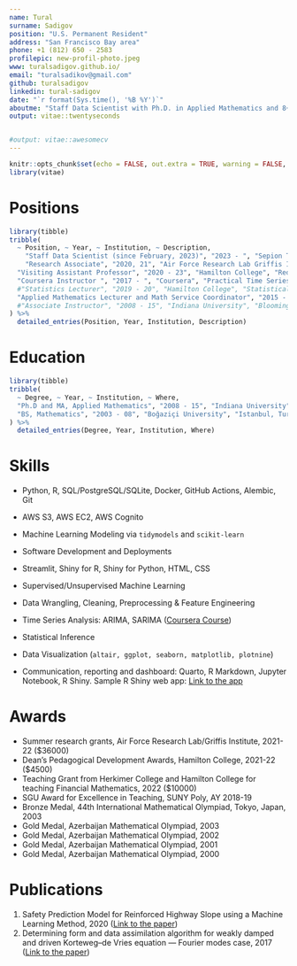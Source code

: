 ```yaml
---
name: Tural
surname: Sadigov
position: "U.S. Permanent Resident"
address: "San Francisco Bay area"
phone: +1 (812) 650 - 2583
profilepic: new-profil-photo.jpeg
www: turalsadigov.github.io/
email: "turalsadikov@gmail.com"
github: turalsadigov
linkedin: tural-sadigov
date: "`r format(Sys.time(), '%B %Y')`"
aboutme: "Staff Data Scientist with Ph.D. in Applied Mathematics and 8+ years experience in developing data products such as budiling machine learing models, APIs that serve these models, webapps/dashboards that use various data pipelines and APIs in the backend, as well as,  teaching applied mathematics and data-related courses such as various levels of Statistics, Machine Learning, Probability and Time Series Analysis (on Coursera). Have been mentoring undergraduate Machine Learning projects in Statistical Methods in Machine Learning course, and colleagues in industry on data science and DevOps practices. Using Python/R/Git extensively in daily routine. Creator of R package stats2data for the Statistical Modeling and Applications course at Hamilton College."
output: vitae::twentyseconds


#output: vitae::awesomecv
---
```


```r
knitr::opts_chunk$set(echo = FALSE, out.extra = TRUE, warning = FALSE, message = FALSE)
library(vitae)
```

# Positions

```r
library(tibble)
tribble(
  ~ Position, ~ Year, ~ Institution, ~ Description,
    "Staff Data Scientist (since February, 2023)", "2023 - ", "Sepion Technologies", "Actively involved in multiple data-related domains, such as Data Science, Data Engineering, DevOps, Software Development, and Machine Learning. Working within the Cell Engineering R&D team and collaborating with the whole R&D team, Cell Process team, Cell Fabrication team, Cell Testing team, and Computational Chemistry subgroup. Leading a project focused on creating and managing the PostgreSQL database, as well as developing custom web applications that use the database. Additionally, spearheading the Connect project, which involves spinning and maintaining the server to which we deploy various data products such as APIs, Machine Learning models, Web Apps, and scheduled reports. Working on internal tools to aid scientists throughout the data lifecycle, from collection to visualization to analysis. Creating and automating scripts to pre-process data for ML modeling, training and deploying ML models. Mentoring colleagues in data science, statistics and DevOps practices in addition to applying machine learning and applied mathematics to inform chemical product development and experimental designs. Successfully saved at least 172K on the company budget through negotiation analysis.",
    "Research Associate", "2020, 21", "Air Force Research Lab Griffis Institute", "Proved the existence of theoretical neural network solutions for differential equations, and designed and implemented numerical algorithms in Python to solve partial differential equations.",
  "Visiting Assistant Professor", "2020 - 23", "Hamilton College", "Redesigned series of data science courses such as Statistical Analysis of Data, Statistical Modeling and Its Applications and Statistical Methods in Machine Learning by incorporating heavy coding into lectures, assessments and projects, and actively participated in data science initiatives of Hamilton College where one such initiatiuve resulted in a data science major. Sucessifully engaged students in Machine Learning projects. Played a crucial role in increasing the number of majors in mathematics and data science",
  "Coursera Instructor ", "2017 - ", "Coursera", "Practical Time Series Analysis",
  #"Statistics Lecturer", "2019 - 20", "Hamilton College", "Statistical Analysis of Data",
  "Applied Mathematics Lecturer and Math Service Coordinator", "2015 - 20", "SUNY Polytechnic Institute", "Promoted data analysis certificate by delivering technical lectures in various statistics and applied mathematics courses such as Applied Probability, Regression, and Time Series Analysis at undergraduate and graduate levels. .",
  #"Associate Instructor", "2008 - 15", "Indiana University", "Bloomington, IN"
) %>% 
  detailed_entries(Position, Year, Institution, Description)
```

# Education

```r
library(tibble)
tribble(
  ~ Degree, ~ Year, ~ Institution, ~ Where,
  "Ph.D and MA, Applied Mathematics", "2008 - 15", "Indiana University", "Bloomington, IN",
  "BS, Mathematics", "2003 - 08", "Boğaziçi University", "Istanbul, Turkey"
) %>% 
  detailed_entries(Degree, Year, Institution, Where)
```

# Skills

-   Python, R, SQL/PostgreSQL/SQLite, Docker, GitHub Actions, Alembic, Git

-   AWS S3, AWS EC2, AWS Cognito

-   Machine Learning Modeling via `tidymodels` and `scikit-learn`

-   Software Development and Deployments

-   Streamlit, Shiny for R, Shiny for Python, HTML, CSS

-   Supervised/Unsupervised Machine Learning

-   Data Wrangling, Cleaning, Preprocessing & Feature Engineering

-   Time Series Analysis: ARIMA, SARIMA ([Coursera Course](https://www.coursera.org/learn/practical-time-series-analysis))

-   Statistical Inference

-   Data Visualization (`altair, ggplot, seaborn, matplotlib, plotnine`)

-   Communication, reporting and dashboard: Quarto, R Markdown, Jupyter Notebook, R Shiny. Sample R Shiny web app: [Link to the app](https://turalsadigov.shinyapps.io/my_new_ames_app/)

# Awards

-   Summer research grants, Air Force Research Lab/Griffis Institute, 2021-22 (\$36000)
-   Dean's Pedagogical Development Awards, Hamilton College, 2021-22 (\$4500)
-   Teaching Grant from Herkimer College and Hamilton College for teaching Financial Mathematics, 2022 (\$10000)
-   SGU Award for Excellence in Teaching, SUNY Poly, AY 2018-19
-   Bronze Medal, 44th International Mathematical Olympiad, Tokyo, Japan, 2003
-   Gold Medal, Azerbaijan Mathematical Olympiad, 2003
-   Gold Medal, Azerbaijan Mathematical Olympiad, 2002
-   Gold Medal, Azerbaijan Mathematical Olympiad, 2001
-   Gold Medal, Azerbaijan Mathematical Olympiad, 2000

# Publications

1.  Safety Prediction Model for Reinforced Highway Slope using a Machine Learning Method, 2020 ([Link to the paper](https://journals.sagepub.com/doi/10.1177/0361198120924415))
2.  Determining form and data assimilation algorithm for weakly damped and driven Korteweg--de Vries equation --- Fourier modes case, 2017 ([Link to the paper](https://www.sciencedirect.com/science/article/abs/pii/S1468121817300184))

```{=html}
<!--
4.  A determining form for the damped driven nonlinear Schrödinger equation---Fourier modes case, 2015 ([Link to the paper]
2.  A Determining Form for the Subcritical Surface Quasi-Geostrophic Equation, 2019 ([Link to the paper](https://link.springer.com/article/10.1007/s10884-018-9652-4))

<!-- \newpage -->
```
`<!-- ttps://www.sciencedirect.com/science/article/pii/S0022039614004823))`{=html}

# Mentored projects

1.  *Does Economic Development Predict Democratization?*, With Chiara Bondi, John Madigan (Methods: Regularized Regression Models (LASSO, Ridge, Elastic-Net)), 2022

2.  *A Regularized Binomial Logistic Regression Approach to Cancer Classification Using Gene Expression*, Joshua Horowitz, Mukund Jayaran (Methods: Regularized Logistic Regression), 2022

3.  Predicting Career Longevity of NBA Rookies, Margaret Phipps, Luke Devine (Methods: Support Vector Machines), 2021

4.  Identifying Parkinson's Disease Through Speech Patterns, Ian Nduhiu, Lindsay Gearty (Methods: Support Vector Machines), 2021

5.  Predicting Housing Rent Prices Using House Characteristics, Taron Kui, Iftikhar Ramnandan, Jenny Tran (Methods: Decision Trees, Bagged Models, Random Forest), 2021

6.  How Race, Income, and Education Relate to Inter- net Access in US Counties, Lindsay Gearty, Margraet Phipps (Methods: Multiple Polynomial Regression, Forward/Backward Variable Selection), 2021

# Talks

1.  Theoretical Analysis of Artificial Neural Network solutions to the damped, driven Korteweg de-Vries equation, AMS Special Session, 2022

2.  Support Vector Machines, CUNY - Hunter College, 2021

3.  Model Selection & Validation in Machine Learning, CUNY - Hunter College, 2021

4.  Support Vector Machines: Overview and Applications, CUNY - Hunter College, 2020

5.  Support Vector Machines: Overview and Applications, Hamilton College, 2020

6.  Stochastic Calculus: Ito Integrals and Stochastic Differential Equations, SUNY Poly, 2019

7.  Stochastic Processes, Markov Chain and Brownian Motion, SUNY Poly, 2019

8.  A gentle introduction to Stochastic Processes, SUNY Poly, 2019

